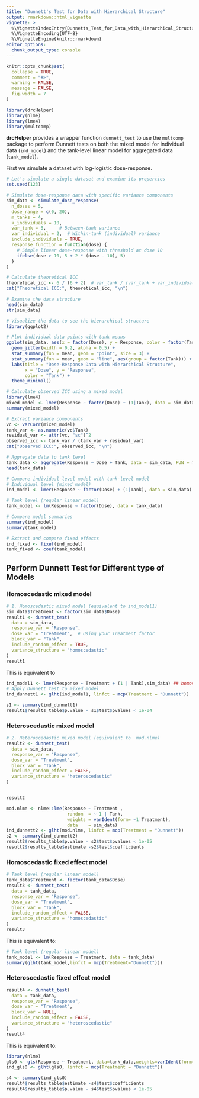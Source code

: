 ```yaml
---
title: "Dunnett's Test for Data with Hierarchical Structure"
output: rmarkdown::html_vignette
vignette: >
  %\VignetteIndexEntry{Dunnetts_Test_for_Data_with_Hierarchical_Structure}
  %\VignetteEncoding{UTF-8}
  %\VignetteEngine{knitr::rmarkdown}
editor_options: 
  chunk_output_type: console
---
```


```r
knitr::opts_chunk$set(
  collapse = TRUE,
  comment = "#>",
  warning = FALSE,
  message = FALSE,
  fig.width = 7
)
```

```r
library(drcHelper)
library(nlme)
library(lme4)
library(multcomp)
```

**drcHelper** provides a wrapper function `dunnett_test` to use the `multcomp` package to perform Dunnett tests on both the mixed model for individual data (`ind_model`) and the tank-level linear model for aggregated data (`tank_model`).

First we simulate a dataset with log-logistic dose-response. 

```r
# Let's simulate a single dataset and examine its properties
set.seed(123)

# Simulate dose-response data with specific variance components
sim_data <- simulate_dose_response(
  n_doses = 5,
  dose_range = c(0, 20),
  m_tanks = 4,
  k_individuals = 10,
  var_tank = 6,     # Between-tank variance
  var_individual = 2,  # Within-tank (individual) variance
  include_individuals = TRUE,
  response_function = function(dose) {
    # Simple linear dose-response with threshold at dose 10
    ifelse(dose > 10, 5 + 2 * (dose - 10), 5)
  }
)

# Calculate theoretical ICC
theoretical_icc <- 6 / (6 + 2)  # var_tank / (var_tank + var_individual)
cat("Theoretical ICC:", theoretical_icc, "\n")

# Examine the data structure
head(sim_data)
str(sim_data)

# Visualize the data to see the hierarchical structure
library(ggplot2)

# Plot individual data points with tank means
ggplot(sim_data, aes(x = factor(Dose), y = Response, color = factor(Tank))) +
  geom_jitter(width = 0.2, alpha = 0.5) +
  stat_summary(fun = mean, geom = "point", size = 3) +
  stat_summary(fun = mean, geom = "line", aes(group = factor(Tank))) +
  labs(title = "Dose-Response Data with Hierarchical Structure",
       x = "Dose", y = "Response",
       color = "Tank") +
  theme_minimal()

# Calculate observed ICC using a mixed model
library(lme4)
mixed_model <- lmer(Response ~ factor(Dose) + (1|Tank), data = sim_data)
summary(mixed_model)

# Extract variance components
vc <- VarCorr(mixed_model)
tank_var <- as.numeric(vc$Tank)
residual_var <- attr(vc, "sc")^2
observed_icc <- tank_var / (tank_var + residual_var)
cat("Observed ICC:", observed_icc, "\n")

# Aggregate data to tank level
tank_data <- aggregate(Response ~ Dose + Tank, data = sim_data, FUN = mean)
head(tank_data)

# Compare individual-level model with tank-level model
# Individual level (mixed model)
ind_model <- lmer(Response ~ factor(Dose) + (1|Tank), data = sim_data)

# Tank level (regular linear model)
tank_model <- lm(Response ~ factor(Dose), data = tank_data)

# Compare model summaries
summary(ind_model)
summary(tank_model)

# Extract and compare fixed effects
ind_fixed <- fixef(ind_model)
tank_fixed <- coef(tank_model)
```


## Perform Dunnett Test for Different type of Models


### Homoscedastic mixed model 

```r
# 1. Homoscedastic mixed model (equivalent to ind_model1)
sim_data$Treatment <- factor(sim_data$Dose)
result1 <- dunnett_test(
  data = sim_data,
  response_var = "Response",
  dose_var = "Treatment",  # Using your Treatment factor
  block_var = "Tank",
  include_random_effect = TRUE,
  variance_structure = "homoscedastic"
)
result1
```

This is equivalent to 

```r
ind_model1 <- lmer(Response ~ Treatment + (1 | Tank),sim_data) ## homoscedastic errors
# Apply Dunnett test to mixed model
ind_dunnett1 <- glht(ind_model1, linfct = mcp(Treatment = "Dunnett"))

s1 <- summary(ind_dunnett1)
result1$results_table$p.value - s1$test$pvalues < 1e-04
```

### Heteroscedastic mixed model

```r
# 2. Heteroscedastic mixed model (equivalent to  mod.nlme)
result2 <- dunnett_test(
  data = sim_data,
  response_var = "Response",
  dose_var = "Treatment",
  block_var = "Tank",
  include_random_effect = FALSE,
  variance_structure = "heteroscedastic"
)


result2
```




```r
mod.nlme <- nlme::lme(Response ~ Treatment ,  
                       random  = ~ 1 | Tank, 
                       weights = varIdent(form= ~1|Treatment),
                       data    = sim_data)
ind_dunnett2 <- glht(mod.nlme, linfct = mcp(Treatment = "Dunnett"))
s2 <- summary(ind_dunnett2)
result2$results_table$p.value - s2$test$pvalues < 1e-05
result2$results_table$estimate -s2$test$coefficients
```



### Homoscedastic fixed effect model 


```r
# Tank level (regular linear model)
tank_data$Treatment <- factor(tank_data$Dose)
result3 <- dunnett_test(
  data = tank_data,
  response_var = "Response",
  dose_var = "Treatment",
  block_var = "Tank",
  include_random_effect = FALSE,
  variance_structure = "homoscedastic"
)
result3
```

This is equivalent to:

```r
# Tank level (regular linear model)
tank_model <- lm(Response ~ Treatment, data = tank_data)
summary(glht(tank_model,linfct = mcp(Treatment="Dunnett")))
```

### Heteroscedastic fixed effect model 
```r
result4 <- dunnett_test(
  data = tank_data,
  response_var = "Response",
  dose_var = "Treatment",
  block_var = NULL,
  include_random_effect = FALSE,
  variance_structure = "heteroscedastic"
)
result4
```

This is equivalent to: 

```r
library(nlme)
gls0 <- gls(Response ~ Treatment, data=tank_data,weights=varIdent(form= ~1|Treatment))
ind_gls0 <- glht(gls0, linfct = mcp(Treatment = "Dunnett"))

s4 <- summary(ind_gls0)
result4$results_table$estimate -s4$test$coefficients
result4$results_table$p.value - s4$test$pvalues < 1e-05
```

